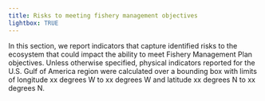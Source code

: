 ```yaml
---
title: Risks to meeting fishery management objectives
lightbox: TRUE
---
```


In this section, we report indicators that capture identified risks to the ecosystem that could impact the ability to meet Fishery Management Plan objectives. Unless otherwise specified, physical indicators reported for the U.S. Gulf of America region were calculated over a bounding box with limits of longitude xx degrees W to xx degrees W and latitude xx degrees N to xx degrees N.

